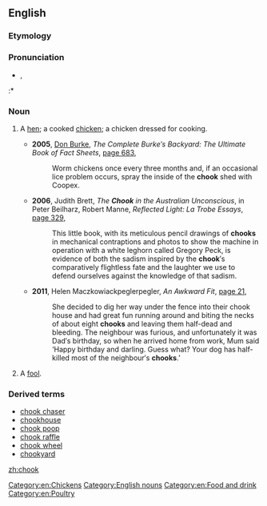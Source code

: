 ==English==

===Etymology===
{{rfe}}

===Pronunciation===
* {{IPA|/tʃʊk/}}, {{X-SAMPA|/tSUk/}}
:* {{rhymes|ʊk}}

===Noun===
{{en-noun}}

# {{Australia|New Zealand|slang}} A [[hen]]; a cooked [[chicken]]; a chicken dressed for cooking.
#* '''2005''', [[w:Don Burke|Don Burke]], ''The Complete Burke′s Backyard: The Ultimate Book of Fact Sheets'', [http://books.google.com.au/books?id=MMMjW6AuzHAC&pg=PA683&dq=%22chook%22|%22chooks%22+-intitle:%22chook|chooks%22+-inauthor:%22%22&hl=en&sa=X&ei=7y0lT6rrLcWgiQfFvMHQBA&redir_esc=y#v=onepage&q=%22chook%22|%22chooks%22%20-intitle%3A%22chook|chooks%22%20-inauthor%3A%22%22&f=false page 683],
#*: Worm chickens once every three months and, if an occasional lice problem occurs, spray the inside of the '''chook''' shed with Coopex.
#* '''2006''', Judith Brett, ''The '''Chook''' in the Australian Unconscious'', in Peter Beilharz, Robert Manne, ''Reflected Light: La Trobe Essays'', [http://books.google.com.au/books?id=6hvUkbZoItUC&pg=PA329&dq=%22chook%22|%22chooks%22+-intitle:%22chook|chooks%22+-inauthor:%22%22&hl=en&sa=X&ei=ZyglT-CaO8mZiAeQoaHdBA&redir_esc=y#v=onepage&q=%22chook%22|%22chooks%22%20-intitle%3A%22chook|chooks%22%20-inauthor%3A%22%22&f=false page 329],
#*: This little book, with its meticulous pencil drawings of '''chooks''' in mechanical contraptions and photos to show the machine in operation with a white leghorn called Gregory Peck, is evidence of both the sadism inspired by the '''chook'''′s comparatively flightless fate and the laughter we use to defend ourselves against the knowledge of that sadism.
#* '''2011''', Helen Maczkowiackpeglerpegler, ''An Awkward Fit'', [http://books.google.com.au/books?id=UL9wvt1J6-cC&pg=PA21&dq=%22chook%22|%22chooks%22+-intitle:%22chook|chooks%22+-inauthor:%22%22&hl=en&sa=X&ei=ZyglT-CaO8mZiAeQoaHdBA&redir_esc=y#v=onepage&q=%22chook%22|%22chooks%22%20-intitle%3A%22chook|chooks%22%20-inauthor%3A%22%22&f=false page 21],
#*: She decided to dig her way under the fence into their chook house and had great fun running around and biting the necks of about eight '''chooks''' and leaving them half-dead and bleeding. The neighbour was furious, and unfortunately it was Dad′s birthday, so when he arrived home from work, Mum said ‘Happy birthday and{{sic}} darling. Guess what? Your dog has half-killed most of the neighbour′s '''chooks'''.’
# {{Australia|dated}} A [[fool]].

===Derived terms===
* [[chook chaser]]
* [[chookhouse]]
* [[chook poop]]
* [[chook raffle]]
* [[chook wheel]]
* [[chookyard]]

[[Category:en:Chickens]]
[[Category:English nouns]]
[[Category:en:Food and drink]]
[[Category:en:Poultry]]

[[zh:chook]]